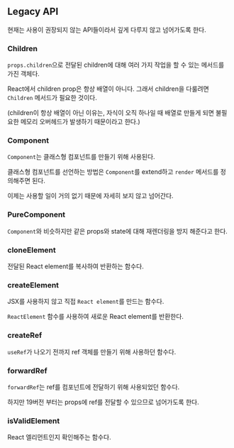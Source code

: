 ## Legacy API

현재는 사용이 권장되지 않는 API들이라서 깊게 다루지 않고 넘어가도록 한다.

### Children

`props.children`으로 전달된 children에 대해 여러 가지 작업을 할 수 있는 메서드를 가진 객체다.

React에서 children prop은 항상 배열이 아니다. 그래서 children을 다룰려면 `Children` 메서드가 필요한 것이다.

(children이 항상 배열이 아닌 이유는, 자식이 오직 하나일 때 배열로 만들게 되면 불필요한 메모리 오버헤드가 발생하기 때문이라고 한다.)

### Component

`Component`는 클래스형 컴포넌트를 만들기 위해 사용된다.

클래스형 컴포넌트를 선언하는 방법은 `Component`를 extend하고 `render` 메서드를 정의해주면 된다.

이제는 사용할 일이 거의 없기 때문에 자세히 보지 않고 넘어간다.

### PureComponent

`Component`와 비슷하지만 같은 props와 state에 대해 재렌더링을 방지 해준다고 한다.

### cloneElement

전달된 React element를 복사하여 반환하는 함수다.

### createElement

JSX를 사용하지 않고 직접 `React element`를 만드는 함수다.

`ReactElement` 함수를 사용하여 새로운 React element를 반환한다.

### createRef

`useRef`가 나오기 전까지 ref 객체를 만들기 위해 사용하던 함수다.

### forwardRef

`forwardRef`는 ref를 컴포넌트에 전달하기 위해 사용되었던 함수다.

하지만 19버전 부터는 props에 ref를 전달할 수 있으므로 넘어가도록 한다.

### isValidElement

React 엘리먼트인지 확인해주는 함수다.
